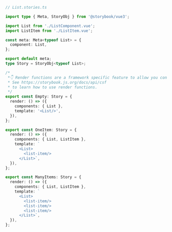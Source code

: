 ```ts
// List.stories.ts

import type { Meta, StoryObj } from '@storybook/vue3';

import List from './ListComponent.vue';
import ListItem from './ListItem.vue';

const meta: Meta<typeof List> = {
  component: List,
};

export default meta;
type Story = StoryObj<typeof List>;

/*
 *👇 Render functions are a framework specific feature to allow you control on how the component renders.
 * See https://storybook.js.org/docs/api/csf
 * to learn how to use render functions.
 */
export const Empty: Story = {
  render: () => ({
    components: { List },
    template: '<List/>',
  }),
};

export const OneItem: Story = {
  render: () => ({
    components: { List, ListItem },
    template: `
      <List>
        <list-item/>
      </List>`,
  }),
};

export const ManyItems: Story = {
  render: () => ({
    components: { List, ListItem },
    template: `
      <List>
        <list-item/>
        <list-item/>
        <list-item/>
      </List>`,
  }),
};
```
